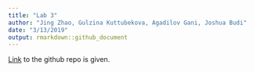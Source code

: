 ```yaml
---
title: "Lab 3"
author: "Jing Zhao, Gulzina Kuttubekova, Agadilov Gani, Joshua Budi"
date: "3/13/2019"
output: rmarkdown::github_document
---
```


[Link](https://github.com/kgulzina/stat585lab3package) to the github repo is given.




